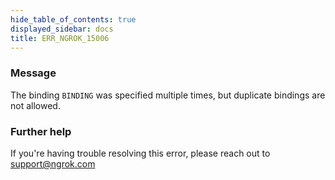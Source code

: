 ```yaml
---
hide_table_of_contents: true
displayed_sidebar: docs
title: ERR_NGROK_15006
---
```


### Message

The binding `BINDING` was specified multiple times, but duplicate bindings are not allowed.

### Further help

If you're having trouble resolving this error, please reach out to [support@ngrok.com](mailto:support@ngrok.com?subject=Help%20with%20ERR_NGROK_15006)
